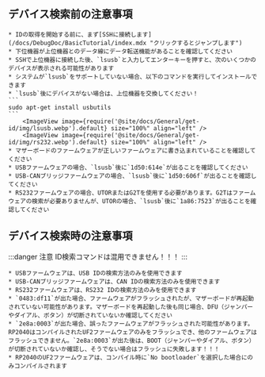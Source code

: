 ## デバイス検索前の注意事項

    * IDの取得を開始する前に、まず[SSHに接続します](/docs/DebugDoc/BasicTutorial/index.mdx "クリックするとジャンプします")
    * 下位機器が上位機器とのデータ線にデータ転送機能があることを確認してください
    * SSHで上位機器に接続した後、`lsusb`と入力してエンターキーを押すと、次のいくつかのデバイスが表示される可能性があります
    * システムが`lsusb`をサポートしていない場合、以下のコマンドを実行してインストールできます
    * `lsusb`後にデバイスがない場合は、上位機器を交換してください！
    ```
    sudo apt-get install usbutils
    ```
        <ImageView image={require('@site/docs/General/get-id/img/lsusb.webp').default} size="100%" align="left" />
        <ImageView image={require('@site/docs/General/get-id/img/rs232.webp').default} size="100%" align="left" />
    * マザーボードのファームウェアが正しいファームウェアに書き込まれていることを確認してください
    * USBファームウェアの場合、`lsusb`後に`1d50:614e`が出ることを確認してください
    * USB-CANブリッジファームウェアの場合、`lsusb`後に`1d50:606f`が出ることを確認してください
    * RS232ファームウェアの場合、UTORまたはG2Tを使用する必要があります。G2Tはファームウェアの検索が必要ありませんが、UTORの場合、`lsusb`後に`1a86:7523`が出ることを確認してください

## デバイス検索時の注意事項

:::danger 注意
ID検索コマンドは混用できません！！！
:::

    * USBファームウェアは、USB IDの検索方法のみを使用できます
    * USB-CANブリッジファームウェアは、CAN IDの検索方法のみを使用できます
    * RS232ファームウェアは、RS232 IDの検索方法のみを使用できます
    * `0483:df11`が出た場合、ファームウェアがフラッシュされたが、マザーボードが再起動されていない可能性があります。マザーボードを再起動した後も同じ場合、DFU（ジャンパーやダイアル、ボタン）が切断されていないか確認してください
    * `2e8a:0003`が出た場合、誤ったファームウェアがフラッシュされた可能性があります。RP2040はコンパイルされたUF2ファームウェアのみをフラッシュでき、他のファームウェアはフラッシュできません。`2e8a:0003`が出た後は、BOOT（ジャンパーやダイアル、ボタン）が切断されていないか確認し、そうでない場合はフラッシュに失敗します！！！
    * RP2040のUF2ファームウェアは、コンパイル時に`No bootloader`を選択した場合にのみコンパイルされます